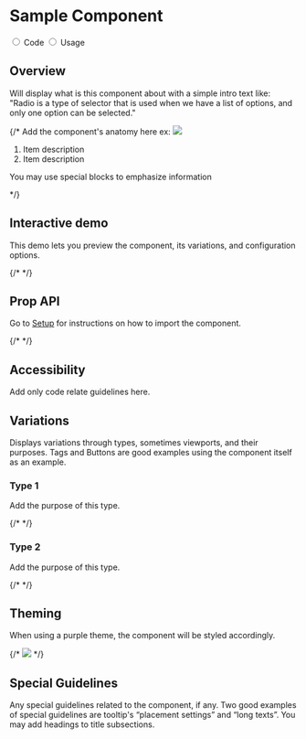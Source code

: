 
<!--- 
Import all related components and assets here. Ex: 

--->

<Meta title="Components/Sample" />


<div className="docs-title docs-title--with-tab">
  <div>
    <h1 className="docs-title__text">Sample Component</h1>
  </div>
</div>

<div className="docs-content">
  <div className="simple-tab-wrapper"></div>
  <input className="simple-tab" type="radio" name="type-tab" id="tab1" defaultChecked/>
  <label htmlFor="tab1">Code</label>

  <input className="simple-tab" type="radio" name="type-tab" id="tab2" />
  <label htmlFor="tab2">Usage</label>

  <div className="simple-tab__content content1">
  <h2>Overview</h2>
  <p>Will display what is this component about with a simple intro text like: "Radio is a type of selector that is used when we have a list of options, and only one option can be selected."</p>
  <div className="doc-anatomy-block">
    {/* Add the component's anatomy here ex:
    <img src="docs/sample-component/sample-anatomy.png" />
    <ol>
      <li>Item description</li>
      <li>Item description</li>
    </ol>
    <p className="doc-em-block">You may use special blocks to emphasize information</p>  */}
  </div>

  <h2>Interactive demo</h2>
  <p>This demo lets you preview the component, its variations, and configuration options.</p>
  {/* <SamplePlayground /> */}

  <h2>Prop API</h2>
  <p>Go to <a href="/?path=/docs/getting-started-setup-confetti--page">Setup</a> for instructions on how to import the component.</p>
  {/* <ArgsTable of={SampleComponent} /> */}

  <h2>Accessibility</h2>
  <p>Add only code relate guidelines here.</p>
  </div>

  <div className="simple-tab__content content2">
  <h2>Variations</h2>
  <p>Displays variations through types, sometimes viewports, and their purposes. Tags and Buttons are good examples using the component itself as an example.</p>
  <h3>Type 1</h3>
  <p>Add the purpose of this type.</p>
  {/* <SampleComponentType1 /> */}
  <h3>Type 2</h3>
  <p>Add the purpose of this type.</p>
  {/* <SampleComponentType2 /> */}

  <h2>Theming</h2> 
  <p>When using a purple theme, the component will be styled accordingly.</p>
  {/* <img src="/docs/sample-component/sample-theme.png" /> */}

  <h2>Special Guidelines</h2>
  <p>Any special guidelines related to the component, if any. Two good examples of special guidelines are tooltip's “placement settings” and “long texts”. You may add headings to title subsections.</p>
  </div>
</div>